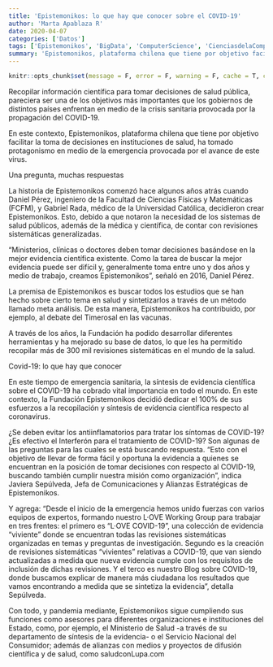 ```yaml
---
title: 'Epistemonikos: lo que hay que conocer sobre el COVID-19'
author: 'Marta Apablaza R'
date: 2020-04-07
categories: ['Datos']
tags: ['Epistemonikos', 'BigData', 'ComputerScience', 'CienciasdelaComputación', 'Datos']
summary: 'Epistemonikos, plataforma chilena que tiene por objetivo facilitar la toma de decisiones en instituciones de salud, ha tomado protagonismo en medio de la emergencia provocada por el avance de este virus'
---
```


```r
knitr::opts_chunk$set(message = F, error = F, warning = F, cache = T, comment = NA, fig.align = "center", dpi = 100, fig.width = 6, fig.height = 5, tidy = F)
```

Recopilar información científica para tomar decisiones de salud pública, pareciera ser una de los objetivos más importantes que los gobiernos de distintos países enfrentan en medio de la crisis sanitaria provocada por la propagación del COVID-19. 

En este contexto, Epistemonikos, plataforma chilena que tiene por objetivo facilitar la toma de decisiones en instituciones de salud, ha tomado protagonismo en medio de la emergencia provocada por el avance de este virus. 

Una pregunta, muchas respuestas

La historia de Epistemonikos comenzó hace algunos años atrás cuando Daniel Pérez, ingeniero de la Facultad de Ciencias Físicas y Matemáticas (FCFM), y Gabriel Rada, médico de la Universidad Católica, decidieron crear Epistemonikos. Esto, debido a que notaron la necesidad de los sistemas de salud públicos, además de la médica y científica, de contar con revisiones sistemáticas generalizadas.

“Ministerios, clínicas o doctores deben tomar decisiones basándose en la mejor evidencia científica existente. Como la tarea de buscar la mejor evidencia puede ser difícil y, generalmente toma entre uno y dos años y medio de trabajo, creamos Epistemonikos”, señaló  en 2016, Daniel Pérez. 

La premisa de Epistemonikos es buscar todos los estudios que se han hecho sobre cierto tema en salud y sintetizarlos a través de un método llamado meta análisis. De esta manera, Epistemonikos ha contribuido, por ejemplo, al debate del Timerosal en las vacunas.  

A través de los años, la Fundación ha podido  desarrollar diferentes herramientas y ha mejorado su base de datos, lo que les ha permitido recopilar más de 300 mil revisiones sistemáticas en el mundo de la salud.

Covid-19: lo que hay que conocer

En este tiempo de emergencia sanitaria, la síntesis de evidencia científica sobre el COVID-19 ha cobrado vital importancia en todo el mundo. En este contexto,  la Fundación Epistemonikos decidió dedicar el 100% de sus esfuerzos a la recopilación y síntesis de evidencia científica respecto al coronavirus. 

¿Se deben evitar los antiinflamatorios para tratar los síntomas de COVID-19? ¿Es efectivo el Interferón para el tratamiento de COVID-19? Son algunas de las preguntas para las cuales se está buscando respuesta. “Esto con el objetivo de llevar de forma fácil y oportuna la evidencia a quienes se encuentran en la posición de tomar decisiones con respecto al COVID-19, buscando también cumplir nuestra misión como organización”, indica Javiera Sepúlveda, Jefa de Comunicaciones y Alianzas Estratégicas de Epistemonikos. 

Y agrega: “Desde el inicio de la emergencia hemos unido fuerzas con varios equipos de expertos, formando nuestro L·OVE Working Group para trabajar en tres frentes: el primero es “L·OVE COVID-19”, una colección de evidencia "viviente" donde se encuentran todas las revisiones sistemáticas organizadas en temas y preguntas de investigación. Segundo es la creación de revisiones sistemáticas "vivientes" relativas a COVID-19, que van siendo actualizadas a medida que nueva evidencia cumple con los requisitos de inclusión de dichas revisiones. Y el terco es nuestro Blog sobre COVID-19, donde buscamos explicar de manera más ciudadana los resultados que vamos encontrando a medida que se sintetiza la evidencia”, detalla  Sepúlveda. 

Con todo, y pandemia mediante, Epistemonikos sigue cumpliendo sus funciones como asesores para diferentes organizaciones e instituciones del Estado, como, por ejemplo, el Ministerio de Salud -a través de su departamento de síntesis de la evidencia- o el Servicio Nacional del Consumidor; además de alianzas con medios y proyectos de difusión científica y de salud, como saludconLupa.com

